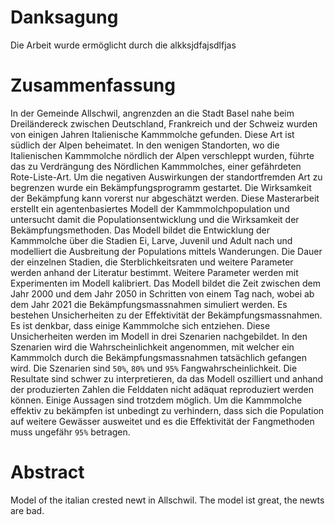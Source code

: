 # Danksagung {-}
Die Arbeit wurde ermöglicht durch die alkksjdfajsdlfjas

# Zusammenfassung {-}
In der Gemeinde Allschwil, angrenzden an die Stadt Basel nahe beim Dreiländereck zwischen Deutschland, Frankreich und der Schweiz wurden von einigen Jahren Italienische Kammmolche gefunden. Diese Art ist südlich der Alpen beheimatet. In den wenigen Standorten, wo die Italienischen Kammmolche nördlich der Alpen verschleppt wurden, führte das zu Verdrängung des Nördlichen Kammmolches, einer gefährdeten Rote-Liste-Art. Um die negativen Auswirkungen der standortfremden Art zu begrenzen wurde ein Bekämpfungsprogramm gestartet. Die Wirksamkeit der Bekämpfung kann vorerst nur abgeschätzt werden. Diese Masterarbeit erstellt ein agentenbasiertes Modell der Kammmolchpopulation und untersucht damit die Populationsentwicklung und die Wirksamkeit der Bekämpfungsmethoden. Das Modell bildet die Entwicklung der Kammmolche über die Stadien Ei, Larve, Juvenil und Adult nach und modelliert die Ausbreitung der Populations mittels Wanderungen. Die Dauer der einzelnen Stadien, die Sterblichkeitsraten und weitere Parameter werden anhand der Literatur bestimmt. Weitere Parameter werden mit Experimenten im Modell kalibriert. Das Modell bildet die Zeit zwischen dem Jahr 2000 und dem Jahr 2050 in Schritten von einem Tag nach, wobei ab dem Jahr 2021 die Bekämpfungsmassnahmen simuliert werden. Es bestehen Unsicherheiten zu der Effektivität der Bekämpfungsmassnahmen. Es ist denkbar, dass einige Kammmolche sich entziehen. Diese Unsicherheiten werden im Modell in drei Szenarien nachgebildet. In den Szenarien wird die Wahrscheinlichkeit angenommen, mit welcher ein Kammmolch durch die Bekämpfungsmassnahmen tatsächlich gefangen wird. Die Szenarien sind `50%`, `80%` und `95%` Fangwahrscheinlichkeit. Die Resultate sind schwer zu interpretieren, da das Modell oszilliert und anhand der produzierten Zahlen die Felddaten nicht adäquat reproduziert werden können.
Einige Aussagen sind trotzdem möglich. Um die Kammmolche effektiv zu bekämpfen ist unbedingt zu verhindern, dass sich die Population auf weitere Gewässer ausweitet und es die Effektivität der Fangmethoden muss ungefähr `95%` betragen.



# Abstract {-}
Model of the italian crested newt in Allschwil. The model ist great, the newts are bad.